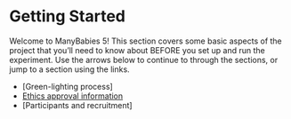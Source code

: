# Getting Started

Welcome to ManyBabies 5! This section covers some basic aspects of the project that you'll need to know about BEFORE you set up and run the experiment. Use the arrows below to continue to through the sections, or jump to a section using the links.

-   [Green-lighting process]
-   [Ethics approval information](#ethics-approval)
-   [Participants and recruitment]
